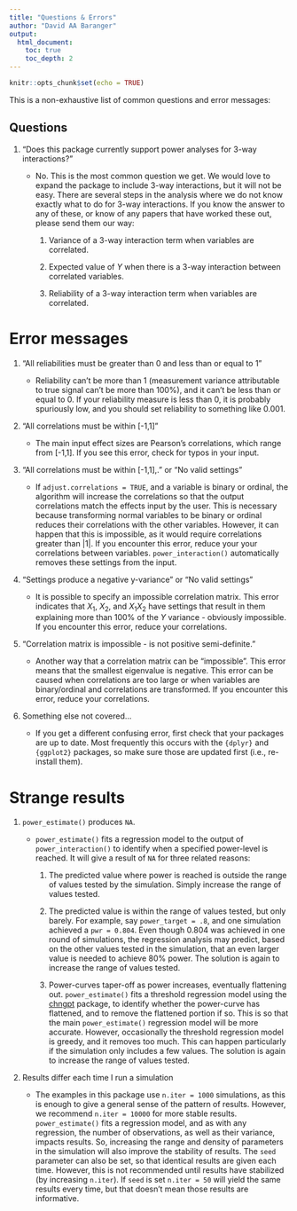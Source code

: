 ```yaml
---
title: "Questions & Errors"
author: "David AA Baranger"
output:
  html_document:
    toc: true
    toc_depth: 2
---
```


```r
knitr::opts_chunk$set(echo = TRUE)
```

This is a non-exhaustive list of common questions and error messages:

## Questions

1.  "Does this package currently support power analyses for 3-way interactions?"

    -   No. This is the most common question we get. We would love to expand the package to include 3-way interactions, but it will not be easy. There are several steps in the analysis where we do not know exactly what to do for 3-way interactions. If you know the answer to any of these, or know of any papers that have worked these out, please send them our way:

        1.  Variance of a 3-way interaction term when variables are correlated.

        2.  Expected value of $Y$ when there is a 3-way interaction between correlated variables.

        3.  Reliability of a 3-way interaction term when variables are correlated.

# Error messages

1.  "All reliabilities must be greater than 0 and less than or equal to 1"

    -   Reliability can't be more than 1 (measurement variance attributable to true signal can't be more than 100%), and it can't be less than or equal to 0. If your reliability measure is less than 0, it is probably spuriously low, and you should set reliability to something like 0.001.

2.  "All correlations must be within [-1,1]"

    -   The main input effect sizes are Pearson's correlations, which range from [-1,1]. If you see this error, check for typos in your input.

3.  "All correlations must be within [-1,1],." or "No valid settings"

    -   If `adjust.correlations = TRUE`, and a variable is binary or ordinal, the algorithm will increase the correlations so that the output correlations match the effects input by the user. This is necessary because transforming normal variables to be binary or ordinal reduces their correlations with the other variables. However, it can happen that this is impossible, as it would require correlations greater than \|1\|. If you encounter this error, reduce your your correlations between variables. `power_interaction()` automatically removes these settings from the input.

4.  "Settings produce a negative y-variance" or "No valid settings"

    -   It is possible to specify an impossible correlation matrix. This error indicates that $X_1$, $X_2$, and $X_1X_2$ have settings that result in them explaining more than 100% of the $Y$ variance - obviously impossible. If you encounter this error, reduce your correlations.

5.  "Correlation matrix is impossible - is not positive semi-definite."

    -   Another way that a correlation matrix can be "impossible". This error means that the smallest eigenvalue is negative. This error can be caused when correlations are too large or when variables are binary/ordinal and correlations are transformed. If you encounter this error, reduce your correlations.

6.  Something else not covered...

    -   If you get a different confusing error, first check that your packages are up to date. Most frequently this occurs with the `{dplyr}` and `{ggplot2}` packages, so make sure those are updated first (i.e., re-install them).

# Strange results

1.  `power_estimate()` produces `NA`.

    -   `power_estimate()` fits a regression model to the output of `power_interaction()` to identify when a specified power-level is reached. It will give a result of `NA` for three related reasons:

        1.  The predicted value where power is reached is outside the range of values tested by the simulation. Simply increase the range of values tested.

        2.  The predicted value is within the range of values tested, but only barely. For example, say `power_target = .8`, and one simulation achieved a `pwr = 0.804`. Even though 0.804 was achieved in one round of simulations, the regression analysis may predict, based on the other values tested in the simulation, that an even larger value is needed to achieve 80% power. The solution is again to increase the range of values tested.

        3.  Power-curves taper-off as power increases, eventually flattening out. `power_estimate()` fits a threshold regression model using the [chngpt](https://bmcbioinformatics.biomedcentral.com/articles/10.1186/s12859-017-1863-x) package, to identify whether the power-curve has flattened, and to remove the flattened portion if so. This is so that the main `power_estimate()` regression model will be more accurate. However, occasionally the threshold regression model is greedy, and it removes too much. This can happen particularly if the simulation only includes a few values. The solution is again to increase the range of values tested.

2.  Results differ each time I run a simulation

    -   The examples in this package use `n.iter = 1000` simulations, as this is enough to give a general sense of the pattern of results. However, we recommend `n.iter = 10000` for more stable results. `power_estimate()` fits a regression model, and as with any regression, the number of observations, as well as their variance, impacts results. So, increasing the range and density of parameters in the simulation will also improve the stability of results. The `seed` parameter can also be set, so that identical results are given each time. However, this is not recommended until results have stabilized (by increasing `n.iter`). If `seed` is set `n.iter = 50` will yield the same results every time, but that doesn't mean those results are informative.
